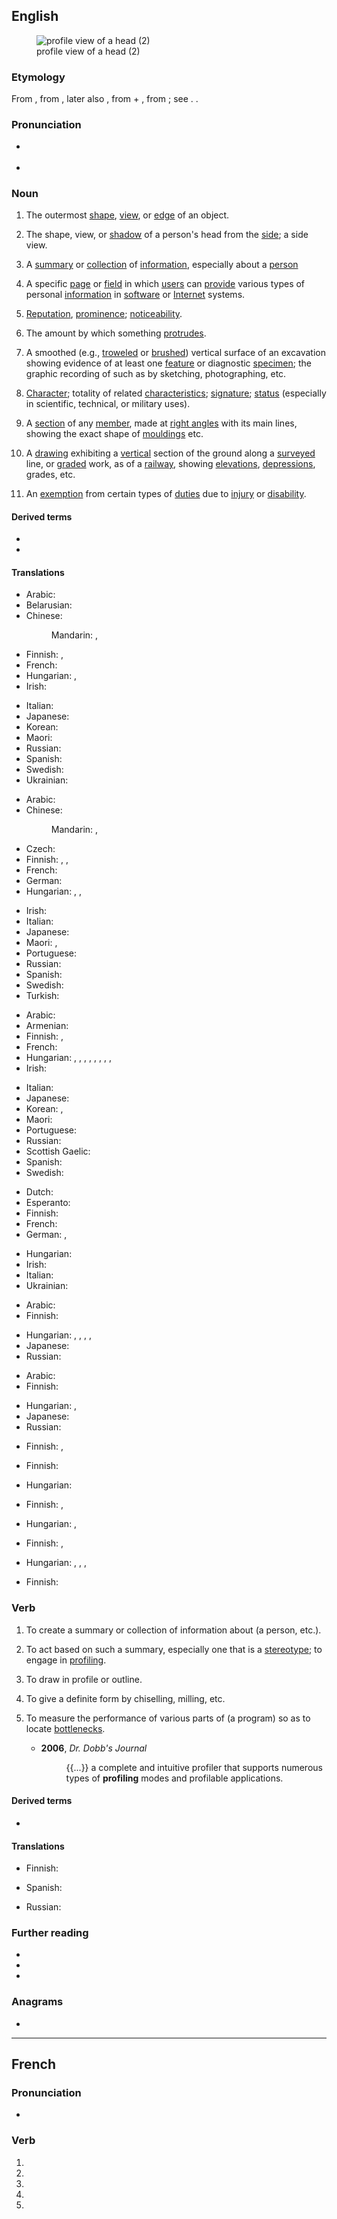 {{also|Profile|profilé}}
==English==
[[File:Souvenir_silhouette_post_card._Toledo's_greatest_store;_Tiedtke's._The_store_for_all_the_people_-_DPLA_-_f00a78fe61c216236a13cdebf588d3c3_(page_1).jpg|thumb|profile view of a head (2)]]

===Etymology===
From {{bor|en|fr|profil}}, from {{der|en|it|profilo||a border}}, later also {{m|it|proffilo||a side-face, profile}}, from {{der|en|la|pro||before}} + {{m|it|filo||a line, stroke, thread}}, from {{m|la|filum||a thread}}; see {{m|en|file}}. {{doublet|en|purfle}}.

===Pronunciation===
* {{a|UK}} {{IPA|en|/ˈpɹəʊfaɪl/}}
* {{a|US}} {{IPA|en|/ˈpɹoʊfaɪl/}}

===Noun===
{{en-noun|~}}

# {{lb|en|countable}} The outermost [[shape]], [[view]], or [[edge]] of an object.
#: {{syn|en|contour}}
#: {{ux|en|His fingers traced the '''profile''' of the handle.}}
# {{lb|en|countable}} The shape, view, or [[shadow]] of a person's head from the [[side]]; a side view.
#: {{ux|en|The brooch showed the '''profile''' of a Victorian woman.}}
# {{lb|en|countable}} A [[summary]] or [[collection]] of [[information]], especially about a [[person]]
#: {{ux|en|Law enforcement assembled a '''profile''' of the suspect.}}
# {{lb|en|Internet|countable}} A specific [[page]] or [[field]] in which [[user]]s can [[provide]] various types of personal [[information]] in [[software]] or [[Internet]] systems.
#: {{ux|en|I just updated my Facebook '''profile''' to show I got engaged.}}
# {{lb|en|figurative|uncountable}} [[reputation|Reputation]],  [[prominence]]; [[noticeability]].
#: {{ux|en|Acting is, by nature, profession in which one must keep a high '''profile'''.}}
# {{lb|en|uncountable}} The amount by which something [[protrude]]s.
#: {{ux|en|Choose a handle with a low '''profile''' so it does not catch on things.}}
# {{lb|en|archaeology}} A smoothed (e.g., [[troweled]] or [[brushed]]) vertical surface of an excavation showing evidence of at least one [[feature]] or diagnostic [[specimen]]; the graphic recording of such as by sketching, photographing, etc.
# [[character|Character]]; totality of related [[characteristic]]s; [[signature]]; [[status]] (especially in scientific, technical, or military uses).
#: {{ux|en|What's the thermal '''profile''' on that thing?}}
# {{lb|en|architecture}} A [[section]] of any [[member]], made at [[right angle]]s with its main lines, showing the exact shape of [[moulding]]s etc.
# {{lb|en|civil engineering}} A [[drawing]] exhibiting a [[vertical]] section of the ground along a [[survey]]ed line, or [[grade]]d work, as of a [[railway]], showing [[elevation]]s, [[depression]]s, grades, etc.
# {{lb|en|military slang}} An [[exemption]] from certain types of [[duties]] due to [[injury]] or [[disability]].

====Derived terms====
* {{l|en|high-profile}}
* {{l|en|low-profile}}

====Translations====
{{trans-top|outermost shape}}
* Arabic: {{t|ar|حُدُود خَارِجِيَّة}}
* Belarusian: {{t|be|про́філь|m}}
* Chinese:
*: Mandarin: {{t+|cmn|輪廓}}, {{t+|cmn|轮廓|tr=lúnkuò}}
* Finnish: {{t+|fi|profiili}}, {{t+|fi|ääriviiva}}
* French: {{t+|fr|contour|m}}
* Hungarian: {{t+|hu|körvonal}}, {{t+|hu|kontúr}}
* Irish: {{t|ga|próifíl|f}}
{{trans-mid}}
* Italian: {{t+|it|profilo|m}}
* Japanese: {{t+|ja|輪郭|tr=rinkaku|sc=Jpan}}
* Korean: {{t+|ko|윤곽}}
* Maori: {{t|mi|kōtaha}}
* Russian: {{t+|ru|про́филь|m}}
* Spanish: {{t+|es|perfil|m}}
* Swedish: {{t+|sv|profil|c}}
* Ukrainian: {{t|uk|про́філь|m}}
{{trans-bottom}}

{{trans-top|shape, view, or shadow of a person's head from the side}}
* Arabic: {{t|ar|صُورَة جَانِبِيَّة|tr=ṣūra jānibiyya}}
* Chinese:
*: Mandarin: {{t+|cmn|側面}}, {{t+|cmn|侧面|tr=cèmiàn}}
* Czech: {{t+|cs|profil|m}}
* Finnish: {{t+|fi|profiili}}, {{t|fi|sivukuva}}, {{t+|fi|siluetti}}
* French: {{t+|fr|profil|m}}
* German: {{t+|de|Profil|n}}
* Hungarian: {{t+|hu|profil}}, {{t+|hu|oldalnézet}}, {{t+|hu|arcél}}
{{trans-mid}}
* Irish: {{t|ga|próifíl}}
* Italian: {{t+|it|profilo|m}}
* Japanese: {{t|ja|横顔|tr=yokogao|sc=Jpan}}
* Maori: {{t|mi|topenga}}, {{t|mi|kōtaha }}
* Portuguese: {{t+|pt|perfil|m}}
* Russian: {{t+|ru|про́филь|m}}
* Spanish: {{t+|es|perfil|m}}
* Swedish: {{t+|sv|profil|c}}
* Turkish: {{t+|tr|profil}}
{{trans-bottom}}

{{trans-top|summary or collection of information, especially about a person}}
* Arabic: {{t|ar|سِيرَة|f}}
* Armenian: {{t|hy|հատկագիր|sc=Armn}}
* Finnish: {{t+|fi|profiili}}, {{t|fi|henkilökuva}}
* French: {{t+|fr|profil|m}}
* Hungarian: {{t+|hu|profil}}, {{t|hu|jellemtanulmány}}, {{t+|hu|jellemzés}}, {{t+|hu|portré}}, {{t|hu|életrajzvázlat}}, {{q|summary or short description of anything}} {{t+|hu|leírás}}, {{t+|hu|ismertető}}, {{t+|hu|vázlat}}, {{t+|hu|összefoglaló}}
* Irish: {{t|ga|próifíl|f}}
{{trans-mid}}
* Italian: {{t+|it|profilo|m}}
* Japanese: {{t|ja|プロフィール|tr=profīru|sc=Jpan}}
* Korean: {{t+|ko|약력}}, {{t|ko|프로파일}}
* Maori: {{t|mi|kōtaha }}
* Portuguese: {{t+|pt|perfil|m}}
* Russian: {{t+|ru|про́филь|m}}
* Scottish Gaelic: {{t|gd|iomradh|m}}
* Spanish: {{t+|es|reseña|f}}
* Swedish: {{t+|sv|profil|c}}
{{trans-bottom}}

{{trans-top|space with personal information in software or Internet systems}}
* Dutch: {{t+|nl|profiel}}
* Esperanto: {{t|eo|profilo}}
* Finnish: {{t+|fi|profiili}}
* French: {{t+|fr|profil}}
* German: {{t+|de|Profil|n}}, {{t|de|Benutzerprofil|n}}
{{trans-mid}}
* Hungarian: {{t+|hu|profil}}
* Irish: {{t|ga|próifíl|f}}
* Italian: {{t+|it|profilo|m}}
* Ukrainian: {{t|uk|профіль|m}}
{{trans-bottom}}

{{trans-top|reputation; prominence; noticeability}}
* Arabic: {{t|ar|شُهْرَة|f}}
* Finnish: {{t+|fi|profiili}}
{{trans-mid}}
* Hungarian: {{t+|hu|jelenlét}}, {{t+|hu|aktivitás}}, {{t+|hu|láthatóság}}, {{t|hu|észrevehetőség}}, {{t+|hu|feltűnés}}
* Japanese: {{t|ja|注目度|tr=chūmokudo|sc=Jpan}}
* Russian: {{t+|ru|про́филь|m}}
{{trans-bottom}}

{{trans-top|amount by which something protrudes}}
* Arabic: {{t|ar|بُرُوز|m}}
* Finnish: {{t+|fi|profiili}}
{{trans-mid}}
* Hungarian: {{t+|hu|kiemelkedés}}, {{t+|hu|dudor}}
* Japanese: {{t|ja|プロファイル|tr=purofairu|sc=Jpan}}
* Russian: {{t+|ru|про́филь|m}}
{{trans-bottom}}

{{trans-top|archaeology: smoothed vertical surface of an excavation}}
* Finnish: {{t+|fi|profiili}}, {{t+|fi|leikkaus}}
{{trans-mid}}
{{trans-bottom}}

{{trans-top|totality of related characteristics}}
* Finnish: {{t|fi|ominaisuudet|p}}
{{trans-mid}}
* Hungarian: {{t|hu|jellemzők}}
{{trans-bottom}}

{{trans-top|architecture: section of any member}}
* Finnish: {{t+|fi|profiili}}, {{t+|fi|poikkileikkaus}}
{{trans-mid}}
* Hungarian: {{t+|hu|idom}}, {{t+|hu|profil}}
{{trans-bottom}}

{{trans-top|civil engineering: drawing exhibiting a vertical section of the ground}}
* Finnish: {{t+|fi|profiili}}, {{t+|fi|poikkileikkaus}}
{{trans-mid}}
* Hungarian: {{t+|hu|szelvény}}, {{t|hu|szelvényrajz}}, {{t+|hu|metszet}}, {{t|hu|metszetrajz}}
{{trans-bottom}}

{{trans-top|military: exemption from duty}}
* Finnish: {{t+|fi|vapautus}}
{{trans-mid}}
{{trans-bottom}}

===Verb===
{{en-verb}}

# {{lb|en|transitive}} To create a summary or collection of information about (a person, etc.).
# To act based on such a summary, especially one that is a [[stereotype]]; to engage in [[profiling]].
# {{lb|en|transitive}} To draw in profile or outline.
# {{lb|en|transitive|engineering}} To give a definite form by chiselling, milling, etc.
# {{lb|en|computing|transitive}} To measure the performance of various parts of (a program) so as to locate [[bottleneck]]s.
#* '''2006''', ''Dr. Dobb's Journal''
#*: {{...}} a complete and intuitive profiler that supports numerous types of '''profiling''' modes and profilable applications.

====Derived terms====
* {{l|en|reprofile}}

====Translations====
{{trans-top|to create a summary or collection of information}}
* Finnish: {{t+|fi|profiloida}}
{{trans-mid}}
* Spanish: {{t+|es|reseñar}}
{{trans-bottom}}

{{trans-top|to act based on such a summary; especially, to act on a stereotype}}
* Russian: {{t+|ru|профили́ровать|impf|pf}}
{{trans-mid}}
{{trans-bottom}}

===Further reading===
* {{pedia}}
* {{R:Webster 1913}}
* {{R:Century 1911}}

===Anagrams===
* {{anagrams|en|a=efilopr|pro-life}}

----

==French==

===Pronunciation===
* {{fr-IPA|pos=v}}

===Verb===
{{head|fr|verb form}}

# {{inflection of|fr|profiler||1|s|pres|indc}}
# {{inflection of|fr|profiler||3|s|pres|indc}}
# {{inflection of|fr|profiler||1|s|pres|subj}}
# {{inflection of|fr|profiler||3|s|pres|subj}}
# {{inflection of|fr|profiler||2|s|impr}}